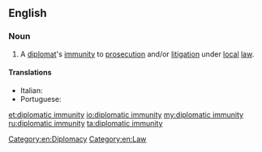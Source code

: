 ==English==

===Noun===
{{en-noun|-|head=[[diplomatic]] [[immunity]]}}

# A [[diplomat]]'s [[immunity]] to [[prosecution]] and/or [[litigation]] under [[local]] [[law]].

====Translations====
{{trans-top|diplomat's legal immunity}}
* Italian: {{t-|it|immunità diplomatica|f}}
* Portuguese: {{t-|pt|imunidade diplomática|f}}
{{trans-mid}}
{{trans-bottom}}

[[Category:en:Diplomacy]]
[[Category:en:Law]]

[[et:diplomatic immunity]]
[[io:diplomatic immunity]]
[[my:diplomatic immunity]]
[[ru:diplomatic immunity]]
[[ta:diplomatic immunity]]